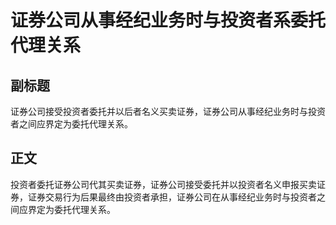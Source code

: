 # 证券公司从事经纪业务时与投资者系委托代理关系
## 副标题
证券公司接受投资者委托并以后者名义买卖证券，证券公司从事经纪业务时与投资者之间应界定为委托代理关系。
## 正文
投资者委托证券公司代其买卖证券，证券公司接受委托并以投资者名义申报买卖证券，证券交易行为后果最终由投资者承担，证券公司在从事经纪业务时与投资者之间应界定为委托代理关系。